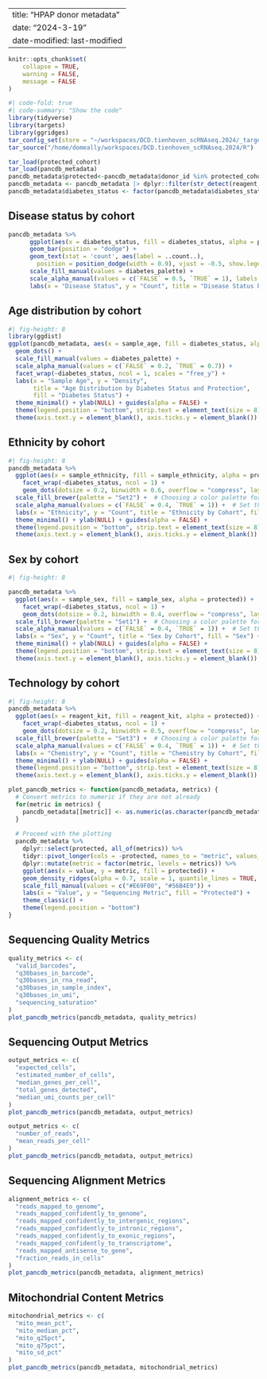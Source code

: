 
---
title: "HPAP donor metadata"
date: "2024-3-19" 
date-modified: last-modified
---

```r
knitr::opts_chunk$set(
    collapse = TRUE,
    warning = FALSE,
    message = FALSE
)
```

```r
#| code-fold: true
#| code-summary: "Show the code"
library(tidyverse)
library(targets)
library(ggridges)
tar_config_set(store = "~/workspaces/DCD.tienhoven_scRNAseq.2024/_targets")
tar_source("/home/domeally/workspaces/DCD.tienhoven_scRNAseq.2024/R")

tar_load(protected_cohort)
tar_load(pancdb_metadata)
pancdb_metadata$protected<-pancdb_metadata$donor_id %in% protected_cohort$sample_id
pancdb_metadata <- pancdb_metadata |> dplyr::filter(str_detect(reagent_kit, "10X"))
pancdb_metadata$diabetes_status <- factor(pancdb_metadata$diabetes_status, levels = names(diabetes_palette))
```

## Disease status by cohort
```r
pancdb_metadata %>%
      ggplot(aes(x = diabetes_status, fill = diabetes_status, alpha = protected)) +
      geom_bar(position = "dodge") +
      geom_text(stat = 'count', aes(label = ..count..),
        position = position_dodge(width = 0.9), vjust = -0.5, show.legend = FALSE) +
      scale_fill_manual(values = diabetes_palette) +
      scale_alpha_manual(values = c(`FALSE` = 0.5, `TRUE` = 1), labels = c("Susceptable", "Protected")) +  # Set the alpha transparency for protected status
      labs(x = "Disease Status", y = "Count", title = "Disease Status by Cohort", fill = "Disease Status") + theme_classic() 
```

## Age distribution by cohort
```r
#| fig-height: 8
library(ggdist)
ggplot(pancdb_metadata, aes(x = sample_age, fill = diabetes_status, alpha = protected)) +
  geom_dots() +
  scale_fill_manual(values = diabetes_palette) +
  scale_alpha_manual(values = c(`FALSE` = 0.2, `TRUE` = 0.7)) +
  facet_wrap(~diabetes_status, ncol = 1, scales = "free_y") +
  labs(x = "Sample Age", y = "Density", 
       title = "Age Distribution by Diabetes Status and Protection", 
       fill = "Diabetes Status") +
  theme_minimal() + ylab(NULL) + guides(alpha = FALSE) +
  theme(legend.position = "bottom", strip.text = element_text(size = 8)) +
  theme(axis.text.y = element_blank(), axis.ticks.y = element_blank())

```


## Ethnicity by cohort
```r
#| fig-height: 8
pancdb_metadata %>%
  ggplot(aes(x = sample_ethnicity, fill = sample_ethnicity, alpha = protected)) +
    facet_wrap(~diabetes_status, ncol = 1) +
    geom_dots(dotsize = 0.2, binwidth = 0.6, overflow = "compress", layout = "hex") +
  scale_fill_brewer(palette = "Set2") +  # Choosing a color palette for ethnicity
  scale_alpha_manual(values = c(`FALSE` = 0.4, `TRUE` = 1)) +  # Set the alpha transparency for protected status
  labs(x = "Ethnicity", y = "Count", title = "Ethnicity by Cohort", fill = "Ethnicity") +
  theme_minimal() + ylab(NULL) + guides(alpha = FALSE) +
  theme(legend.position = "bottom", strip.text = element_text(size = 8)) +
  theme(axis.text.y = element_blank(), axis.ticks.y = element_blank())
```

## Sex by cohort
```r
#| fig-height: 8

pancdb_metadata %>%
  ggplot(aes(x = sample_sex, fill = sample_sex, alpha = protected)) +
    facet_wrap(~diabetes_status, ncol = 1) +
    geom_dots(dotsize = 0.2, binwidth = 0.4, overflow = "compress", layout = "hex") +
  scale_fill_brewer(palette = "Set1") +  # Choosing a color palette for sex
  scale_alpha_manual(values = c(`FALSE` = 0.4, `TRUE` = 1)) +  # Set the alpha transparency for protected status
  labs(x = "Sex", y = "Count", title = "Sex by Cohort", fill = "Sex") +
  theme_minimal() + ylab(NULL) + guides(alpha = FALSE) +
  theme(legend.position = "bottom", strip.text = element_text(size = 8)) +
  theme(axis.text.y = element_blank(), axis.ticks.y = element_blank())
```

## Technology by cohort
```r
#| fig-height: 8
pancdb_metadata %>%
  ggplot(aes(x = reagent_kit, fill = reagent_kit, alpha = protected)) +
    facet_wrap(~diabetes_status, ncol = 1) +
    geom_dots(dotsize = 0.2, binwidth = 0.5, overflow = "compress", layout = "hex") +
  scale_fill_brewer(palette = "Set3") +  # Choosing a color palette for sex
  scale_alpha_manual(values = c(`FALSE` = 0.4, `TRUE` = 1)) +  # Set the alpha transparency for protected status
  labs(x = "Chemistry", y = "Count", title = "Chemistry by Cohort", fill = "Chemistry") +
  theme_minimal() + ylab(NULL) + guides(alpha = FALSE) +
  theme(legend.position = "bottom", strip.text = element_text(size = 8)) +
  theme(axis.text.y = element_blank(), axis.ticks.y = element_blank())

```

```r
plot_pancdb_metrics <- function(pancdb_metadata, metrics) {
  # Convert metrics to numeric if they are not already
  for(metric in metrics) {
    pancdb_metadata[[metric]] <- as.numeric(as.character(pancdb_metadata[[metric]]))
  }
  
  # Proceed with the plotting
  pancdb_metadata %>%
    dplyr::select(protected, all_of(metrics)) %>%
    tidyr::pivot_longer(cols = -protected, names_to = "metric", values_to = "value") %>%
    dplyr::mutate(metric = factor(metric, levels = metrics)) %>%
    ggplot(aes(x = value, y = metric, fill = protected)) +
    geom_density_ridges(alpha = 0.7, scale = 1, quantile_lines = TRUE, quantiles = 2) +
    scale_fill_manual(values = c("#E69F00", "#56B4E9")) +
    labs(x = "Value", y = "Sequencing Metric", fill = "Protected") +
    theme_classic() +
    theme(legend.position = "bottom")
}
```

## Sequencing Quality Metrics
```r
quality_metrics <- c(
  "valid_barcodes",
  "q30bases_in_barcode",
  "q30bases_in_rna_read",
  "q30bases_in_sample_index",
  "q30bases_in_umi",
  "sequencing_saturation"
)
plot_pancdb_metrics(pancdb_metadata, quality_metrics)
```

## Sequencing Output Metrics
```r
output_metrics <- c(
  "expected_cells",
  "estimated_number_of_cells",
  "median_genes_per_cell",
  "total_genes_detected",
  "median_umi_counts_per_cell"
)
plot_pancdb_metrics(pancdb_metadata, output_metrics)
```

```r
output_metrics <- c(
  "number_of_reads",
  "mean_reads_per_cell"
)
plot_pancdb_metrics(pancdb_metadata, output_metrics)
```

## Sequencing Alignment Metrics
```r
alignment_metrics <- c(
  "reads_mapped_to_genome",
  "reads_mapped_confidently_to_genome",
  "reads_mapped_confidently_to_intergenic_regions",
  "reads_mapped_confidently_to_intronic_regions",
  "reads_mapped_confidently_to_exonic_regions",
  "reads_mapped_confidently_to_transcriptome",
  "reads_mapped_antisense_to_gene",
  "fraction_reads_in_cells"
)
plot_pancdb_metrics(pancdb_metadata, alignment_metrics)
```

## Mitochondrial Content Metrics
```r
mitochondrial_metrics <- c(
  "mito_mean_pct",
  "mito_median_pct",
  "mito_q25pct",
  "mito_q75pct",
  "mito_sd_pct"
)
plot_pancdb_metrics(pancdb_metadata, mitochondrial_metrics)
```

